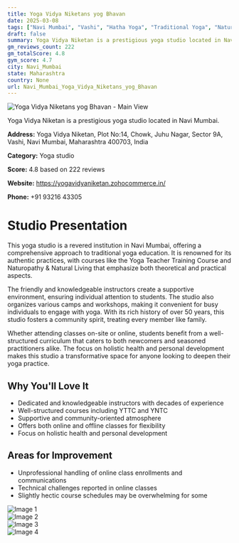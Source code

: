 ```yaml
---
title: Yoga Vidya Niketans yog Bhavan
date: 2025-03-08
tags: ["Navi Mumbai", "Vashi", "Hatha Yoga", "Traditional Yoga", "Naturopathy", "community", "holistic health", "Navi Mumbai"]  
draft: false
summary: Yoga Vidya Niketan is a prestigious yoga studio located in Navi Mumbai.
gm_reviews_count: 222
gm_totalScore: 4.8
gym_score: 4.7
city: Navi_Mumbai
state: Maharashtra
country: None
url: Navi_Mumbai_Yoga_Vidya_Niketans_yog_Bhavan
---
```


<div className="aspect-[16/9] relative my-8">
  <img 
    src="https://lh3.googleusercontent.com/p/AF1QipNZmFFnLq7LlZZf1f9K3lReE-qlmxX-kzYcXxM5=w1920-h1080-k-no"
    alt="Yoga Vidya Niketans yog Bhavan - Main View"
    className="object-cover absolute inset-0 w-full h-full rounded-lg"
  />
</div>

Yoga Vidya Niketan is a prestigious yoga studio located in Navi Mumbai.

**Address:** Yoga Vidya Niketan, Plot No:14, Chowk, Juhu Nagar, Sector 9A, Vashi, Navi Mumbai, Maharashtra 400703, India

**Category:** Yoga studio

**Score:** 4.8 based on 222 reviews

**Website:** https://yogavidyaniketan.zohocommerce.in/

**Phone:** +91 93216 43305

# Studio Presentation

This yoga studio is a revered institution in Navi Mumbai, offering a comprehensive approach to traditional yoga education. It is renowned for its authentic practices, with courses like the Yoga Teacher Training Course and Naturopathy & Natural Living that emphasize both theoretical and practical aspects.

The friendly and knowledgeable instructors create a supportive environment, ensuring individual attention to students. The studio also organizes various camps and workshops, making it convenient for busy individuals to engage with yoga. With its rich history of over 50 years, this studio fosters a community spirit, treating every member like family.

Whether attending classes on-site or online, students benefit from a well-structured curriculum that caters to both newcomers and seasoned practitioners alike. The focus on holistic health and personal development makes this studio a transformative space for anyone looking to deepen their yoga practice.

## Why You'll Love It

- Dedicated and knowledgeable instructors with decades of experience
- Well-structured courses including YTTC and YNTC
- Supportive and community-oriented atmosphere
- Offers both online and offline classes for flexibility
- Focus on holistic health and personal development

## Areas for Improvement

- Unprofessional handling of online class enrollments and communications
- Technical challenges reported in online classes
- Slightly hectic course schedules may be overwhelming for some

<div className="grid grid-cols-1 xl:grid-cols-2 gap-4 my-8">
<div className="aspect-[4/3] relative"><img src="https://lh3.googleusercontent.com/p/AF1QipPWe-qLwAfe_PI11gxMpy2Rcfme2SjAnBkWQp1E=w1920-h1080-k-no" alt="Image 1" className="object-cover absolute inset-0 w-full h-full rounded-lg" /></div>
<div className="aspect-[4/3] relative"><img src="https://lh5.googleusercontent.com/p/AF1QipPwankal3B-gv89UaDkXj72lfyCd2sd9XxQN-3t=w1920-h1080-k-no" alt="Image 2" className="object-cover absolute inset-0 w-full h-full rounded-lg" /></div>
<div className="aspect-[4/3] relative"><img src="https://lh5.googleusercontent.com/p/AF1QipOMkfZTEaNqJF5YxEMaD7bTMfJjlKEiH6_IkMdl=w1920-h1080-k-no" alt="Image 3" className="object-cover absolute inset-0 w-full h-full rounded-lg" /></div>
<div className="aspect-[4/3] relative"><img src="https://lh5.googleusercontent.com/p/AF1QipNAjUhKes3j1HZdmO2e6vpEDpCDLO4dkXANUBo=w1920-h1080-k-no" alt="Image 4" className="object-cover absolute inset-0 w-full h-full rounded-lg" /></div>
</div>
